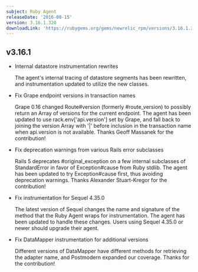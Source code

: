 ```yaml
---
subject: Ruby Agent
releaseDate: '2016-08-15'
version: 3.16.1.320
downloadLink: 'https://rubygems.org/gems/newrelic_rpm/versions/3.16.1.320'
---
```


## v3.16.1

* Internal datastore instrumentation rewrites

  The agent's internal tracing of datastore segments has been rewritten, and instrumentation updated to utilize the new classes.
* Fix Grape endpoint versions in transaction names

  Grape 0.16 changed Route#version (formerly #route_version) to possibly return an Array of versions for the current endpoint. The agent has been updated to use rack.env\['api.version'] set by Grape, and fall back to joining the version Array with '|' before inclusion in the transaction name when api.version is not available. Thanks Geoff Massanek for the contribution!
* Fix deprecation warnings from various Rails error subclasses

  Rails 5 deprecates #original_exception on a few internal subclasses of StandardError in favor of Exception#cause from Ruby stdlib. The agent has been updated to try Exception#cause first, thus avoiding deprecation warnings. Thanks Alexander Stuart-Kregor for the contribution!
* Fix instrumentation for Sequel 4.35.0

  The latest version of Sequel changes the name and signature of the method that the Ruby Agent wraps for instrumentation. The agent has been updated to handle these changes. Users using Sequel 4.35.0 or newer should upgrade their agent.
* Fix DataMapper instrumentation for additional versions

  Different versions of DataMapper have different methods for retrieving the adapter name, and Postmodern expanded our coverage. Thanks for the contribution!
